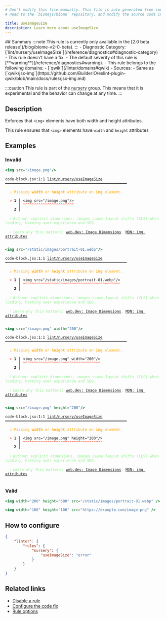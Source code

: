 ```yaml
---
# Don't modify this file manually. This file is auto generated from source, and you will lose your changes next time the website is built.
# Head to the `biomejs/biome` repository, and modify the source code in there.

title: useImageSize
description: Learn more about useImageSize
---
```


<Tabs>
<TabItem label="JSX and TSX" icon="seti:javascript">
## Summary
:::note
This rule is currently only available in the [2.0 beta release](/blog/biome-v2-0-beta).
:::
- Diagnostic Category: [`lint/nursery/useImageSize`](/reference/diagnostics#diagnostic-category)
- This rule doesn't have a fix.
- The default severity of this rule is [**warning**](/reference/diagnostics#warning).
- This rule belongs to the following domains:
  - [`qwik`](/linter/domains#qwik)
- Sources: 
  - Same as [`qwik/jsx-img`](https://github.com/BuilderIO/eslint-plugin-qwik/blob/main/docs/rules/jsx-img.md)

:::caution
This rule is part of the [nursery](/linter/#nursery) group. This means that it is experimental and the behavior can change at any time.
:::
## Description
Enforces that `<img>` elements have both width and height attributes.

This rule ensures that `<img>` elements have `width` and `height` attributes

## Examples

### Invalid

```jsx
<img src="/image.png"/>
```

<pre class="language-text"><code class="language-text">code-block.jsx:1:1 <a href="https://biomejs.dev/linter/rules/use-image-size">lint/nursery/useImageSize</a> ━━━━━━━━━━━━━━━━━━━━━━━━━━━━━━━━━━━━━━━━━━━━━━━━━━━━━━━<br /><br />  <strong><span style="color: Orange;">⚠</span></strong> <span style="color: Orange;">Missing </span><span style="color: Orange;"><strong>width</strong></span><span style="color: Orange;"> or </span><span style="color: Orange;"><strong>height</strong></span><span style="color: Orange;"> attribute on </span><span style="color: Orange;"><strong>img</strong></span><span style="color: Orange;"> element.</span><br />  <br />  <strong><span style="color: Tomato;">&gt;</span></strong> <strong>1 │ </strong>&lt;img src=&quot;/image.png&quot;/&gt;<br />   <strong>   │ </strong><strong><span style="color: Tomato;">^</span></strong><strong><span style="color: Tomato;">^</span></strong><strong><span style="color: Tomato;">^</span></strong><strong><span style="color: Tomato;">^</span></strong><strong><span style="color: Tomato;">^</span></strong><strong><span style="color: Tomato;">^</span></strong><strong><span style="color: Tomato;">^</span></strong><strong><span style="color: Tomato;">^</span></strong><strong><span style="color: Tomato;">^</span></strong><strong><span style="color: Tomato;">^</span></strong><strong><span style="color: Tomato;">^</span></strong><strong><span style="color: Tomato;">^</span></strong><strong><span style="color: Tomato;">^</span></strong><strong><span style="color: Tomato;">^</span></strong><strong><span style="color: Tomato;">^</span></strong><strong><span style="color: Tomato;">^</span></strong><strong><span style="color: Tomato;">^</span></strong><strong><span style="color: Tomato;">^</span></strong><strong><span style="color: Tomato;">^</span></strong><strong><span style="color: Tomato;">^</span></strong><strong><span style="color: Tomato;">^</span></strong><strong><span style="color: Tomato;">^</span></strong><strong><span style="color: Tomato;">^</span></strong><br />    <strong>2 │ </strong><br />  <br />  <strong><span style="color: lightgreen;">ℹ</span></strong> <span style="color: lightgreen;">Without explicit dimensions, images cause layout shifts (CLS) when loading, harming user experience and SEO.</span><br />  <br />  <strong><span style="color: lightgreen;">ℹ</span></strong> <span style="color: lightgreen;">Learn why this matters: </span><span style="color: lightgreen;"><a href="https://web.dev/optimize-cls/#images-without-dimensions">web.dev: Image Dimensions</a></span><span style="color: lightgreen;">, </span><span style="color: lightgreen;"><a href="https://developer.mozilla.org/en-US/docs/Web/HTML/Element/img#attributes">MDN: img attributes</a></span><br />  <br /></code></pre>

```jsx
<img src="/static/images/portrait-01.webp"/>
```

<pre class="language-text"><code class="language-text">code-block.jsx:1:1 <a href="https://biomejs.dev/linter/rules/use-image-size">lint/nursery/useImageSize</a> ━━━━━━━━━━━━━━━━━━━━━━━━━━━━━━━━━━━━━━━━━━━━━━━━━━━━━━━<br /><br />  <strong><span style="color: Orange;">⚠</span></strong> <span style="color: Orange;">Missing </span><span style="color: Orange;"><strong>width</strong></span><span style="color: Orange;"> or </span><span style="color: Orange;"><strong>height</strong></span><span style="color: Orange;"> attribute on </span><span style="color: Orange;"><strong>img</strong></span><span style="color: Orange;"> element.</span><br />  <br />  <strong><span style="color: Tomato;">&gt;</span></strong> <strong>1 │ </strong>&lt;img src=&quot;/static/images/portrait-01.webp&quot;/&gt;<br />   <strong>   │ </strong><strong><span style="color: Tomato;">^</span></strong><strong><span style="color: Tomato;">^</span></strong><strong><span style="color: Tomato;">^</span></strong><strong><span style="color: Tomato;">^</span></strong><strong><span style="color: Tomato;">^</span></strong><strong><span style="color: Tomato;">^</span></strong><strong><span style="color: Tomato;">^</span></strong><strong><span style="color: Tomato;">^</span></strong><strong><span style="color: Tomato;">^</span></strong><strong><span style="color: Tomato;">^</span></strong><strong><span style="color: Tomato;">^</span></strong><strong><span style="color: Tomato;">^</span></strong><strong><span style="color: Tomato;">^</span></strong><strong><span style="color: Tomato;">^</span></strong><strong><span style="color: Tomato;">^</span></strong><strong><span style="color: Tomato;">^</span></strong><strong><span style="color: Tomato;">^</span></strong><strong><span style="color: Tomato;">^</span></strong><strong><span style="color: Tomato;">^</span></strong><strong><span style="color: Tomato;">^</span></strong><strong><span style="color: Tomato;">^</span></strong><strong><span style="color: Tomato;">^</span></strong><strong><span style="color: Tomato;">^</span></strong><strong><span style="color: Tomato;">^</span></strong><strong><span style="color: Tomato;">^</span></strong><strong><span style="color: Tomato;">^</span></strong><strong><span style="color: Tomato;">^</span></strong><strong><span style="color: Tomato;">^</span></strong><strong><span style="color: Tomato;">^</span></strong><strong><span style="color: Tomato;">^</span></strong><strong><span style="color: Tomato;">^</span></strong><strong><span style="color: Tomato;">^</span></strong><strong><span style="color: Tomato;">^</span></strong><strong><span style="color: Tomato;">^</span></strong><strong><span style="color: Tomato;">^</span></strong><strong><span style="color: Tomato;">^</span></strong><strong><span style="color: Tomato;">^</span></strong><strong><span style="color: Tomato;">^</span></strong><strong><span style="color: Tomato;">^</span></strong><strong><span style="color: Tomato;">^</span></strong><strong><span style="color: Tomato;">^</span></strong><strong><span style="color: Tomato;">^</span></strong><strong><span style="color: Tomato;">^</span></strong><strong><span style="color: Tomato;">^</span></strong><br />    <strong>2 │ </strong><br />  <br />  <strong><span style="color: lightgreen;">ℹ</span></strong> <span style="color: lightgreen;">Without explicit dimensions, images cause layout shifts (CLS) when loading, harming user experience and SEO.</span><br />  <br />  <strong><span style="color: lightgreen;">ℹ</span></strong> <span style="color: lightgreen;">Learn why this matters: </span><span style="color: lightgreen;"><a href="https://web.dev/optimize-cls/#images-without-dimensions">web.dev: Image Dimensions</a></span><span style="color: lightgreen;">, </span><span style="color: lightgreen;"><a href="https://developer.mozilla.org/en-US/docs/Web/HTML/Element/img#attributes">MDN: img attributes</a></span><br />  <br /></code></pre>

```jsx
<img src="/image.png" width="200"/>
```

<pre class="language-text"><code class="language-text">code-block.jsx:1:1 <a href="https://biomejs.dev/linter/rules/use-image-size">lint/nursery/useImageSize</a> ━━━━━━━━━━━━━━━━━━━━━━━━━━━━━━━━━━━━━━━━━━━━━━━━━━━━━━━<br /><br />  <strong><span style="color: Orange;">⚠</span></strong> <span style="color: Orange;">Missing </span><span style="color: Orange;"><strong>width</strong></span><span style="color: Orange;"> or </span><span style="color: Orange;"><strong>height</strong></span><span style="color: Orange;"> attribute on </span><span style="color: Orange;"><strong>img</strong></span><span style="color: Orange;"> element.</span><br />  <br />  <strong><span style="color: Tomato;">&gt;</span></strong> <strong>1 │ </strong>&lt;img src=&quot;/image.png&quot; width=&quot;200&quot;/&gt;<br />   <strong>   │ </strong><strong><span style="color: Tomato;">^</span></strong><strong><span style="color: Tomato;">^</span></strong><strong><span style="color: Tomato;">^</span></strong><strong><span style="color: Tomato;">^</span></strong><strong><span style="color: Tomato;">^</span></strong><strong><span style="color: Tomato;">^</span></strong><strong><span style="color: Tomato;">^</span></strong><strong><span style="color: Tomato;">^</span></strong><strong><span style="color: Tomato;">^</span></strong><strong><span style="color: Tomato;">^</span></strong><strong><span style="color: Tomato;">^</span></strong><strong><span style="color: Tomato;">^</span></strong><strong><span style="color: Tomato;">^</span></strong><strong><span style="color: Tomato;">^</span></strong><strong><span style="color: Tomato;">^</span></strong><strong><span style="color: Tomato;">^</span></strong><strong><span style="color: Tomato;">^</span></strong><strong><span style="color: Tomato;">^</span></strong><strong><span style="color: Tomato;">^</span></strong><strong><span style="color: Tomato;">^</span></strong><strong><span style="color: Tomato;">^</span></strong><strong><span style="color: Tomato;">^</span></strong><strong><span style="color: Tomato;">^</span></strong><strong><span style="color: Tomato;">^</span></strong><strong><span style="color: Tomato;">^</span></strong><strong><span style="color: Tomato;">^</span></strong><strong><span style="color: Tomato;">^</span></strong><strong><span style="color: Tomato;">^</span></strong><strong><span style="color: Tomato;">^</span></strong><strong><span style="color: Tomato;">^</span></strong><strong><span style="color: Tomato;">^</span></strong><strong><span style="color: Tomato;">^</span></strong><strong><span style="color: Tomato;">^</span></strong><strong><span style="color: Tomato;">^</span></strong><strong><span style="color: Tomato;">^</span></strong><br />    <strong>2 │ </strong><br />  <br />  <strong><span style="color: lightgreen;">ℹ</span></strong> <span style="color: lightgreen;">Without explicit dimensions, images cause layout shifts (CLS) when loading, harming user experience and SEO.</span><br />  <br />  <strong><span style="color: lightgreen;">ℹ</span></strong> <span style="color: lightgreen;">Learn why this matters: </span><span style="color: lightgreen;"><a href="https://web.dev/optimize-cls/#images-without-dimensions">web.dev: Image Dimensions</a></span><span style="color: lightgreen;">, </span><span style="color: lightgreen;"><a href="https://developer.mozilla.org/en-US/docs/Web/HTML/Element/img#attributes">MDN: img attributes</a></span><br />  <br /></code></pre>

```jsx
<img src="/image.png" height="200"/>
```

<pre class="language-text"><code class="language-text">code-block.jsx:1:1 <a href="https://biomejs.dev/linter/rules/use-image-size">lint/nursery/useImageSize</a> ━━━━━━━━━━━━━━━━━━━━━━━━━━━━━━━━━━━━━━━━━━━━━━━━━━━━━━━<br /><br />  <strong><span style="color: Orange;">⚠</span></strong> <span style="color: Orange;">Missing </span><span style="color: Orange;"><strong>width</strong></span><span style="color: Orange;"> or </span><span style="color: Orange;"><strong>height</strong></span><span style="color: Orange;"> attribute on </span><span style="color: Orange;"><strong>img</strong></span><span style="color: Orange;"> element.</span><br />  <br />  <strong><span style="color: Tomato;">&gt;</span></strong> <strong>1 │ </strong>&lt;img src=&quot;/image.png&quot; height=&quot;200&quot;/&gt;<br />   <strong>   │ </strong><strong><span style="color: Tomato;">^</span></strong><strong><span style="color: Tomato;">^</span></strong><strong><span style="color: Tomato;">^</span></strong><strong><span style="color: Tomato;">^</span></strong><strong><span style="color: Tomato;">^</span></strong><strong><span style="color: Tomato;">^</span></strong><strong><span style="color: Tomato;">^</span></strong><strong><span style="color: Tomato;">^</span></strong><strong><span style="color: Tomato;">^</span></strong><strong><span style="color: Tomato;">^</span></strong><strong><span style="color: Tomato;">^</span></strong><strong><span style="color: Tomato;">^</span></strong><strong><span style="color: Tomato;">^</span></strong><strong><span style="color: Tomato;">^</span></strong><strong><span style="color: Tomato;">^</span></strong><strong><span style="color: Tomato;">^</span></strong><strong><span style="color: Tomato;">^</span></strong><strong><span style="color: Tomato;">^</span></strong><strong><span style="color: Tomato;">^</span></strong><strong><span style="color: Tomato;">^</span></strong><strong><span style="color: Tomato;">^</span></strong><strong><span style="color: Tomato;">^</span></strong><strong><span style="color: Tomato;">^</span></strong><strong><span style="color: Tomato;">^</span></strong><strong><span style="color: Tomato;">^</span></strong><strong><span style="color: Tomato;">^</span></strong><strong><span style="color: Tomato;">^</span></strong><strong><span style="color: Tomato;">^</span></strong><strong><span style="color: Tomato;">^</span></strong><strong><span style="color: Tomato;">^</span></strong><strong><span style="color: Tomato;">^</span></strong><strong><span style="color: Tomato;">^</span></strong><strong><span style="color: Tomato;">^</span></strong><strong><span style="color: Tomato;">^</span></strong><strong><span style="color: Tomato;">^</span></strong><strong><span style="color: Tomato;">^</span></strong><br />    <strong>2 │ </strong><br />  <br />  <strong><span style="color: lightgreen;">ℹ</span></strong> <span style="color: lightgreen;">Without explicit dimensions, images cause layout shifts (CLS) when loading, harming user experience and SEO.</span><br />  <br />  <strong><span style="color: lightgreen;">ℹ</span></strong> <span style="color: lightgreen;">Learn why this matters: </span><span style="color: lightgreen;"><a href="https://web.dev/optimize-cls/#images-without-dimensions">web.dev: Image Dimensions</a></span><span style="color: lightgreen;">, </span><span style="color: lightgreen;"><a href="https://developer.mozilla.org/en-US/docs/Web/HTML/Element/img#attributes">MDN: img attributes</a></span><br />  <br /></code></pre>

### Valid

```jsx
<img width="200" height="600" src="/static/images/portrait-01.webp" />
```

```jsx
<img width="100" height="100" src="https://example.com/image.png" />
```

## How to configure
```json title="biome.json"
{
	"linter": {
		"rules": {
			"nursery": {
				"useImageSize": "error"
			}
		}
	}
}

```
## Related links

- [Disable a rule](/linter/#disable-a-rule)
- [Configure the code fix](/linter#configure-the-code-fix)
- [Rule options](/linter/#rule-options)

</TabItem>
</Tabs>

